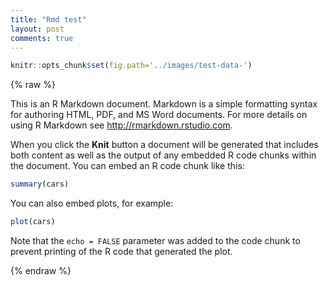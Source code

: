 ---
title: "Rmd test"
layout: post
comments: true
---

```{r global_options, include=FALSE}
knitr::opts_chunk$set(fig.path='../images/test-data-')
```
{% raw %}

This is an R Markdown document. Markdown is a simple formatting syntax for authoring HTML, PDF, and MS Word documents. For more details on using R Markdown see <http://rmarkdown.rstudio.com>.

When you click the **Knit** button a document will be generated that includes both content as well as the output of any embedded R code chunks within the document. You can embed an R code chunk like this:

```{r}
summary(cars)
```

You can also embed plots, for example:

```{r, plot, echo=FALSE}
plot(cars)
```

Note that the `echo = FALSE` parameter was added to the code chunk to prevent printing of the R code that generated the plot.

{% endraw %}

